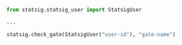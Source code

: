 ```python
from statsig.statsig_user import StatsigUser

...

statsig.check_gate(StatsigUser("user-id"), "gate-name")
```
